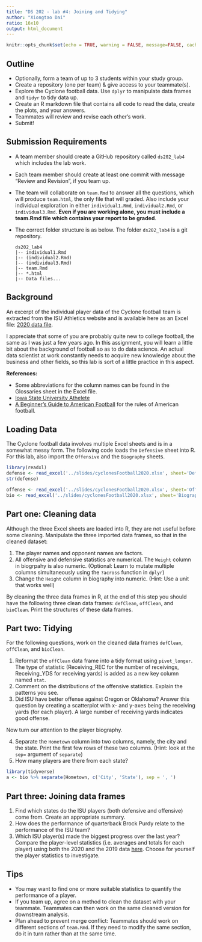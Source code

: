 ```yaml
---
title: "DS 202 - lab #4: Joining and Tidying"
author: "Xiongtao Dai"
ratio: 16x10
output: html_document
---
```


```r
knitr::opts_chunk$set(echo = TRUE, warning = FALSE, message=FALSE, cache=FALSE)
```

## Outline

- Optionally, form a team of up to 3 students within your study group.
- Create a repository (one per team) & give access to your teammate(s).
- Explore the Cyclone football data. Use `dplyr` to manipulate data frames and `tidyr` to tidy data up. 
- Create an R markdown file that contains all code to read the data, create the plots, and your answers.
- Teammates will review and revise each other's work.
- Submit!


## Submission Requirements

- A team member should create a GitHub repository called `ds202_lab4` which includes the lab work.
- Each team member should create at least one commit with message "Review and Revision", if you team up.
- The team will collaborate on `team.Rmd` to answer all the questions, which will produce `team.html`, the only file that will graded. Also include your individual exploration in either `individual1.Rmd`, `individual2.Rmd`, or `individual3.Rmd`. **Even if you are working alone, you must include a team.Rmd file which contains your report to be graded**.
- The correct folder structure is as below. The folder `ds202_lab4` is a git repository.

    ```
    ds202_lab4
    |-- individual1.Rmd
    |-- (individual2.Rmd)
    |-- (individual3.Rmd)
    |-- team.Rmd
    |-- *.html
    |-- Data files...
    ```

## Background
An excerpt of the individual player data of the Cyclone football team is extracted from the ISU Athletics website and is available here as an Excel file: [2020 data file](../slides/cyclonesFootball2020.xlsx).

I appreciate that some of you are probably quite new to college football, the same as I was just a few years ago. In this assignment, you will learn a little bit about the background of football so as to do data science. An actual data scientist at work constantly needs to acquire new knowledge about the business and other fields, so this lab is sort of a little practice in this aspect.


**References:**

- Some abbreviations for the column names can be found in the Glossaries sheet in the Excel file.
- [Iowa State University Athelete](https://cyclones.com/index.aspx)
- [A Beginner's Guide to American Football](https://www.youtube.com/watch?v=3t6hM5tRlfA) for the rules of American football.

## Loading Data

The Cyclone football data involves multiple Excel sheets and is in a somewhat messy form. The following code loads the `Defensive` sheet into R. For this lab, also import the `Offensive` and the `Biography` sheets.
```r
library(readxl)
defense <- read_excel('../slides/cyclonesFootball2020.xlsx', sheet='Defensive')
str(defense)
```

```r
offense <- read_excel('../slides/cyclonesFootball2020.xlsx', sheet='Offensive')
bio <- read_excel('../slides/cyclonesFootball2020.xlsx', sheet='Biography')
```

## Part one: Cleaning data
Although the three Excel sheets are loaded into R, they are not useful before some cleaning. Manipulate the three imported data frames, so that in the cleaned dataset: 

1. The player names and opponent names are factors.
2. All offensive and defensive statistics are numerical. The `Weight` column in biogrpahy is also numeric. (Optional: Learn to mutate multiple columns simultaneously using the `?across` function in `dplyr`)
3. Change the `Height` column in biography into numeric. (Hint: Use a unit that works well)

By cleaning the three data frames in R, at the end of this step you should have the following three clean data frames: `defClean`, `offClean`, and `bioClean`. Print the structures of these data frames.

## Part two: Tidying
For the following questions, work on the cleaned data frames `defClean`, `offClean`, and `bioClean`.

1. Reformat the `offClean` data frame into a tidy format using `pivot_longer`. The type of statistic (Receiving_REC for the number of receivings, Receiving_YDS for receiving yards) is added as a new key column named `stat`. 
2. Comment on the distributions of the offensive statistics. Explain the patterns you see.
3. Did ISU have better offense against Oregon or Oklahoma? Answer this question by creating a scatterplot with x- and y-axes being the receiving yards (for each player). A large number of receiving yards indicates good offense. 

  Now turn our attention to the player biography.

4. Separate the `Hometown` column into two columns, namely, the city and the state. Print the first few rows of these two columns. (Hint: look at the `sep=` argument of `separate`)
5. How many players are there from each state?
```r
library(tidyverse)
a <- bio %>% separate(Hometown, c('City', 'State'), sep = ', ')
```

## Part three: Joining data frames

1. Find which states do the ISU players (both defensive and offensive) come from. Create an appropriate summary.
<!-- 2. Is there a relationship between the player statistics and their positions? -->
3. How does the performance of quarterback Brock Purdy relate to the performance of the ISU team?
4. Which ISU player(s) made the biggest progress over the last year? Compare the player-level statistics (i.e. averages and totals for each player) using both the 2020 and the 2019 data [here](../slides/cyclonesFootball2019.xlsx). 
Choose for yourself the player statistics to investigate.


## Tips
- You may want to find one or more suitable statistics to quantify the performance of a player.
- If you team up, agree on a method to clean the dataset with your teammate. Teammates can then work on the same cleaned version for downstream analysis.
- Plan ahead to prevent merge conflict: Teammates should work on different sections of `team.Rmd`. If they need to modify the same section, do it in turn rather than at the same time. 